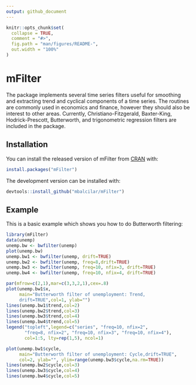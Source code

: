 ```yaml
---
output: github_document
---
```


<!-- README.md is generated from README.Rmd. Please edit that file -->
  
```r
knitr::opts_chunk$set(
  collapse = TRUE,
  comment = "#>",
  fig.path = "man/figures/README-",
  out.width = "100%"
)
```
# mFilter

The package implements several time series filters useful
        for smoothing and extracting trend and cyclical components of a
        time series. The routines are commonly used in economics and
        finance, however they should also be interest to other areas.
        Currently, Christiano-Fitzgerald, Baxter-King,
        Hodrick-Prescott, Butterworth, and trigonometric regression
        filters are included in the package.

## Installation

You can install the released version of mFilter from [CRAN](https://CRAN.R-project.org) with:

``` r
install.packages("mFilter")
```

The development version can be installed with:

``` r
devtools::install_github("mbalcilar/mFilter")
```

## Example

This is a basic example which shows you how to do Butterworth filtering:

```r
library(mFilter)
data(unemp)
unemp.bw <- bwfilter(unemp)
plot(unemp.bw)
unemp.bw1 <- bwfilter(unemp, drift=TRUE)
unemp.bw2 <- bwfilter(unemp, freq=8,drift=TRUE)
unemp.bw3 <- bwfilter(unemp, freq=10, nfix=3, drift=TRUE)
unemp.bw4 <- bwfilter(unemp, freq=10, nfix=4, drift=TRUE)
```

```r
par(mfrow=c(2,1),mar=c(3,3,2,1),cex=.8)
plot(unemp.bw1$x,
     main="Butterworth filter of unemployment: Trend, 
     drift=TRUE",col=1, ylab="")
lines(unemp.bw1$trend,col=2)
lines(unemp.bw2$trend,col=3)
lines(unemp.bw3$trend,col=4)
lines(unemp.bw4$trend,col=5)
legend("topleft",legend=c("series", "freq=10, nfix=2", 
       "freq=8, nfix=2", "freq=10, nfix=3", "freq=10, nfix=4"), 
       col=1:5, lty=rep(1,5), ncol=1)
```
```r
plot(unemp.bw1$cycle,
     main="Butterworth filter of unemployment: Cycle,drift=TRUE", 
     col=2, ylab="", ylim=range(unemp.bw3$cycle,na.rm=TRUE))
lines(unemp.bw2$cycle,col=3)
lines(unemp.bw3$cycle,col=4)
lines(unemp.bw4$cycle,col=5)

```
